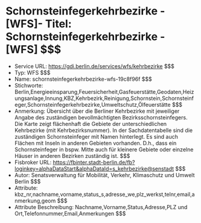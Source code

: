 # Schornsteinfegerkehrbezirke - [WFS]- Titel: Schornsteinfegerkehrbezirke - [WFS] $$$
- Service URL: https://gdi.berlin.de/services/wfs/kehrbezirke $$$
- Typ: WFS $$$
- Name: schornsteinfegerkehrbezirke-wfs-19c8f96f $$$
- Stichworte: Berlin,Energieeinsparung,Feuersicherheit,Gasfeuerstätte,Geodaten,Heizungsanlage,Innung,KBZ,Kehrbezirk,Reinigung,Schornstein,Schornsteinfeger,Schornsteinfegerkehrbezirke,Umweltschutz,Ölfeuerstätte $$$
- Anmerkung: Übersicht über die Berliner Kehrbezirke mit jeweiliger Angabe des zuständigen bevollmächtigten Bezirksschornsteinfegers. Die Karte zeigt flächenhaft die Gebiete der unterschiedlichen Kehrbezirke (mit Kehrbezirksnummer). In der Sachdatentabelle sind die zuständigen Schornsteinfeger mit Namen hinterlegt. Es sind auch Flächen mit Inseln in anderen Gebieten vorhanden. D.h., dass ein Schornsteinfeger in bspw. Mitte auch für kleinere Gebiete oder einzelne Häuser in anderen Bezirken zuständig ist. $$$
- Fisbroker URL: https://fbinter.stadt-berlin.de/fb?loginkey=alphaDataStart&alphaDataId=s_kehrbezirke@senstadt $$$
- Autor: Senatsverwaltung für Mobilität, Verkehr, Klimaschutz und Umwelt Berlin $$$
- Attribute: kbz_nr,nachname,vorname,status_s,adresse_we,plz_werkst,telnr,email,anmerkung,geom $$$
- Attribute Beschreibung: Nachname,Vorname,Status,Adresse,PLZ und Ort,Telefonnummer,Email,Anmerkungen $$$
